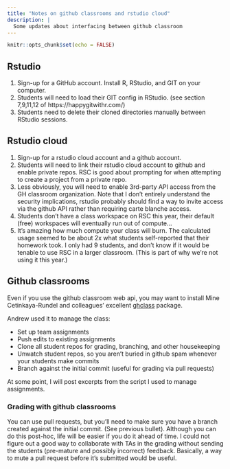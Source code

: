 ```yaml
---
title: "Notes on github classrooms and rstudio cloud"
description: |
  Some updates about interfacing between github classroom
---
```


```r
knitr::opts_chunk$set(echo = FALSE)
```


## Rstudio 

1. Sign-up for a GitHub account. Install R, RStudio, and GIT on your computer.
2.  Students will need to load their GIT config in RStudio. (see section 7,9,11,12 of https://happygitwithr.com/)
3.  Students need to delete their cloned directories manually between RStudio sessions.

## Rstudio cloud

1. Sign-up for a rstudio cloud account and a github account.
2.  Students will need to link their rstudio cloud account to github and enable private repos.  RSC is good about prompting for when attempting to create a project from a private repo.
3.  Less obviously, you will need to enable 3rd-party API access from the GH classroom organization.  Note that I don't entirely understand the security implications, rstudio probably should find a way to invite access via the github API rather than requiring carte blanche access.
4.  Students don't have a class workspace on RSC this year, their default (free) workspaces will eventually run out of compute...
5.  It's amazing how much compute your class will burn.  The calculated usage seemed to be about 2x what students self-reported that their homework took.  I only had 9 students, and don't know if it would be tenable to use RSC in a larger classroom.
(This is part of why we're not using it this year.)

## Github classrooms
 
Even if you use the github classroom web api, you may want to install Mine Cetinkaya-Rundel and colleagues' excellent [ghclass](https://rundel.github.io/ghclass/articles/articles/ghclass.html) package.  

Andrew used it to manage the class:

*  Set up team assignments
*  Push edits to existing assignments
*  Clone all student repos for grading, branching, and other housekeeping
*  Unwatch student repos, so you aren't buried in github spam whenever your students make commits
*  Branch against the initial commit (useful for grading via pull requests)

At some point, I will post excerpts from the script I used to manage assignments.

### Grading with github classrooms

You can use pull requests, but you'll need to make sure you have a branch created against the initial commit.
(See previous bullet).  Although you can do this post-hoc, life will be easier if you do it ahead of time.
I could not figure out a good way to collaborate with TAs in the grading without sending the students (pre-mature and possibly incorrect) feedback.  Basically, a way to mute a pull request before it's submitted would be useful.
